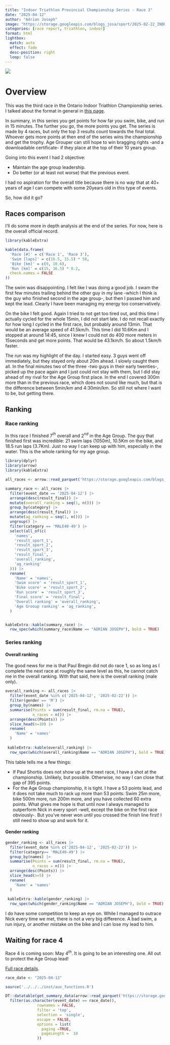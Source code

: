 ```yaml
---
title: "Indoor Triathlon Provincial Championship Series - Race 3"
date: "2025-04-12"
author: "Adrian Joseph"
image: "https://storage.googleapis.com/blogs_josa/sport/2025-02-22_INDOOR_TRIATHLON_SERIES_RACE_1/img/00.png"
categories: [race report, triathlon, indoor]
format: html
lightbox:
  match: auto
  effect: fade
  desc-position: right
  loop: false
---
```

![](https://storage.googleapis.com/blogs_josa/sport_small/2025-02-22_INDOOR_TRIATHLON_SERIES_RACE_1/img/00.png)

# Overview

This was the third race in the Ontario Indoor Triathlon Championship series. I talked about the format in general in [this page](../2025-02-22_INDOOR_TRIATHLON_PROVINCIAL_CHAMPIONSHIP_-_RACE_1/index.qmd).

In summary, in this series you get points for how far you swim, bike, and run in 15 minutes. The further you go, the more points you get. The series is made by 4 races, but only the top 3 results count towards the final total. Whoever gets more points at then end of the series wins the championship and get the trophy. Age Grouper can still hope to win bragging rights -and a downloadable certificate- if they place at the top of their 10 years group.

Going into this event I had 2 objective:

* Maintain the age group leadership.
* Do better (or at least not worse) that the previous event.

I had no aspiration for the overall title because there is no way that at 40+ years of age I can compete with some 20years old in this type of events.

So, how did it go?

## Races comparison

I'll do some more in depth analysis at the end of the series. For now, here is the overall official record.

```r
library(kableExtra)

kable(data.frame(
  'Race [#]' = c('Race 1', 'Race 3'),
  'Swim [laps]' = c(16.5, 15.5) * 50,
  'Bike [km]' = c(9, 10.6),
  'Run [km]' = c(15, 16.5) * 0.2, 
  check.names = FALSE
))
```

The swim was disappointing. I felt like I was doing a good job. I swam the first few minutes trailing behind the other guy in my lane -which I think is the guy who finished second in the age group-, but then I passed him and kept the lead. Clearly I have been managing my energy too conservatively.

On the bike I felt good. Again I tried to not get too tired out, and this time I actually cycled for the whole 15min, I did not start late. I do not recall exactly for how long I cycled in the first race, but probably around 13min. That would be an average speed of 41.5km/h. This time I did 10.6Km and I stopped at around 14:45, since I knew I could not do 400 more meters in 15seconds and get more points. That would be 43.1km/h. So about 1.5km/h faster.

The run was my highlight of the day. I started easy. 3 guys went off immediately, but they stayed only about 20m ahead. I slowly caught them all. In the final minutes two of the three -two guys in their early twenties-, picked up the pace again and I just could not stay with them, but I did stay ahead of my rival for the Age Group first place. In the end I covered 300m more than in the previous race, which does not sound like much, but that is the difference between 5min/km and 4:30min/km. So still not where I want to be, but getting there.

## Ranking

### Race ranking

In this race I finished 7$^{th}$ overall and 2$^{nd}$ in the Age Group. The guy that finished first was incredible: 21 swim laps (1050m), 10.5Km on the bike, and 18.5 run laps (3.7Km). Just no way I can keep up with him, especially in the water. This is the whole ranking for my age group.

```r
library(dplyr)
library(arrow)
library(kableExtra)

all_races <- arrow::read_parquet('https://storage.googleapis.com/blogs_josa/sport/parquets/all_results.parquet')

summary_race <- all_races |>
  filter(event_date == '2025-04-12') |>
  arrange(desc(result_final)) |>
  mutate(overall_ranking = seq(1, n())) |>
  group_by(category) |>
  arrange(desc(result_final)) |>
  mutate(ag_ranking = seq(1, n())) |>
  ungroup() |>
  filter(category == 'MALE40-49') |>
  select(all_of(c(
    'names',
    'result_sport_1',
    'result_sport_2',
    'result_sport_3',
    'result_final',
    'overall_ranking',
    'ag_ranking'
  ))) |>
  rename(
    'Name' = 'names',
    'Swim score' = 'result_sport_1',
    'Bike score' = 'result_sport_2',
    'Run score' = 'result_sport_3',
    'Final score' = 'result_final',
    'Overall ranking' = 'overall_ranking',
    'Age Grooup ranking' = 'ag_ranking',
  )


kableExtra::kable(summary_race) |>
  row_spec(which(summary_race$Name == "ADRIAN JOSEPH"), bold = TRUE)
```

### Series ranking

#### Overall ranking

The good news for me is that Paul Bregin did not do race 1, so as long as I complete the next race at roughly the same level as this, he cannot catch me in the overall ranking. With that said, here is the overall ranking (male only).

```r

overall_ranking <- all_races |>
  filter(event_date %in% c('2025-04-12', '2025-02-22')) |>
  filter(gender == 'M') |>
  group_by(names) |>
  summarise(Points = sum(result_final, rm.na = TRUE),
            n_races = n()) |>
  arrange(desc(Points)) |>
  slice_head(n=10) |>
  rename(
    'Name' = 'names'
  )
           
 kableExtra::kable(overall_ranking) |>
  row_spec(which(overall_ranking$Name == "ADRIAN JOSEPH"), bold = TRUE) 

```

This table tells me a few things:

* If Paul Shortis does not show up at the next race, I have a shot at the championship. Unlikely, but possible. Otherwise, no way I can close that gap of 395 points.
* For the Age Group championship, it is tight. I have a 53 points lead, and it does not take much to rack up more than 53 points: Swim 25m more, bike 500m more, run 200m more, and you have collected 60 extra points. What gives me hope is that until now I always managed to outperform Nick in every sport -well, except the bike on the first race obviously-. But you've never won until you crossed the finish line first! I still need to show up and work for it.


#### Gender ranking

```r
gender_ranking <- all_races |>
  filter(event_date %in% c('2025-04-12', '2025-02-22')) |>
  filter(category== 'MALE40-49') |>
  group_by(names) |>
  summarise(Points = sum(result_final, rm.na = TRUE),
            n_races = n()) |>
  arrange(desc(Points)) |>
  slice_head(n=5) |>
  rename(
    'Name' = 'names'
  )
           
 kableExtra::kable(gender_ranking) |>
  row_spec(which(gender_ranking$Name == "ADRIAN JOSEPH"), bold = TRUE) 

```


I do have some competition to keep an eye on. While I managed to outrace Nick every time we met, there is not a very big difference. A bad swim, a run injury, or another mistake on the bike and I can lose my lead to him.

## Waiting for race 4

Race 4 is coming soon: May 4$^{th}$. It is going to be an interesting one. All out to protect the Age Group lead!

[Full race details](https://asjblog.shinyapps.io/race_shiny/?_inputs_&selector=%222025-04-12%20-%20INDOOR%20TRIATHLON%20PROVINCIAL%20CHAMPIONSHIP%20-%20RACE%203%20-%20indoor%20triathlon%22){target="_blank"}.

```r
race_date <- "2025-04-12"

source('../../../inst/aux_functions.R')

DT::datatable(get_summary_data(arrow::read_parquet('https://storage.googleapis.com/blogs_josa/sport/parquets/main_dataset.parquet') |>
  filter(as.character(event_date) == race_date)),
              rownames = FALSE,
              filter = 'top',
              selection = 'single',
              escape = FALSE,
              options = list(
                paging =TRUE,
                pageLength =  10
              ))
```


